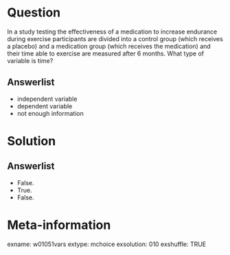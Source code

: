 Question
========
In a study testing the effectiveness of a medication to increase endurance during exercise participants are divided into a control group (which receives a placebo) and a medication group (which receives the medication) and their time able to exercise are measured after 6 months. What type of variable is time?

Answerlist
----------
* independent variable
* dependent variable
* not enough information


Solution
========

Answerlist
----------
* False.
* True.
* False.


Meta-information
================
exname: w01051vars
extype: mchoice
exsolution: 010
exshuffle: TRUE
